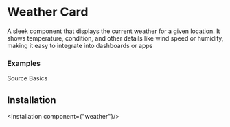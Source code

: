# Weather Card
A sleek component that displays the current weather for a given location. It shows temperature, condition, and other details like wind speed or humidity, making it easy to integrate into dashboards or apps


### Examples
Source Basics

<ComponentPreview component="weather"/>

## Installation

<Installation component={"weather"}/>

<br/>
<br/>
